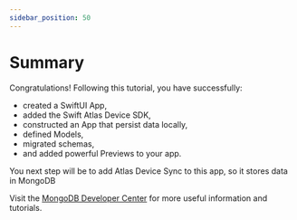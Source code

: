 ```yaml
---
sidebar_position: 50
---
```


# Summary

Congratulations! Following this tutorial, you have successfully:
* created a SwiftUI App,
* added the Swift Atlas Device SDK,
* constructed an App that persist data locally,
* defined Models,
* migrated schemas,
* and added powerful Previews to your app.

You next step will be to add Atlas Device Sync to this app, so it stores data in MongoDB

Visit the [MongoDB Developer Center](https://mongodb.com/developer/?utm_campaign=devrel&utm_source=workshop&utm_medium=cta&utm_content=soccer_workshop&utm_term=stanimira_vlaeva) for more useful information and tutorials.
